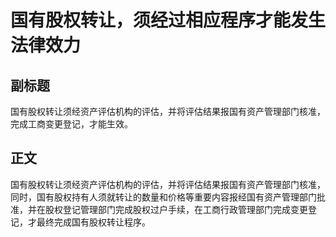 # 国有股权转让，须经过相应程序才能发生法律效力
## 副标题
国有股权转让须经资产评估机构的评估，并将评估结果报国有资产管理部门核准，完成工商变更登记，才能生效。
## 正文
国有股权转让须经资产评估机构的评估，并将评估结果报国有资产管理部门核准，同时，国有股权持有人须就转让的数量和价格等重要内容报经国有资产管理部门批准，并在股权登记管理部门完成股权过户手续，在工商行政管理部门完成变更登记，才最终完成国有股权转让程序。